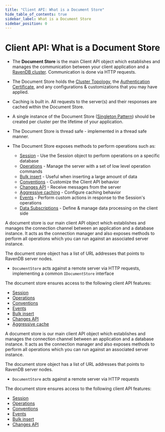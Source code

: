 ---
title: "Client API: What is a Document Store"
hide_table_of_contents: true
sidebar_label: What is a Document Store
sidebar_position: 0
---




# Client API: What is a Document Store
<LanguageSwitcher supportedLanguages={supportedLanguages} />
<LanguageContent language="csharp">

<Admonition type="note" title="">

* The **Document Store** is the main Client API object which establishes and manages the communication between your client application and a [RavenDB cluster](../server/clustering/overview.mdx). 
Communication is done via HTTP requests.  

* The Document Store holds the [Cluster Topology](../server/clustering/rachis/cluster-topology.mdx), the [Authentication Certificate](../client-api/setting-up-authentication-and-authorization.mdx), 
and any configurations & customizations that you may have applied.  

* Caching is built in. All requests to the server(s) and their responses are cached within the Document Store.  

* A single instance of the Document Store ([Singleton Pattern](https://csharpindepth.com/articles/Singleton)) should be created per cluster per the lifetime of your application.  

* The Document Store is thread safe - implemented in a thread safe manner.  

* The Document Store exposes methods to perform operations such as:  
  * [Session](../client-api/session/what-is-a-session-and-how-does-it-work.mdx) - Use the Session object to perform operations on a specific database  
  * [Operations](../client-api/operations/what-are-operations.mdx) - Manage the server with a set of low level operation commands  
  * [Bulk insert](../client-api/bulk-insert/how-to-work-with-bulk-insert-operation.mdx) - Useful when inserting a large amount of data  
  * [Conventions](../client-api/configuration/conventions.mdx) - Customize the Client API behavior  
  * [Changes API](../client-api/changes/what-is-changes-api.mdx) - Receive messages from the server  
  * [Aggressive caching](../client-api/how-to/setup-aggressive-caching.mdx) - Configure caching behavior  
  * [Events](../client-api/session/how-to/subscribe-to-events.mdx) - Perform custom actions in response to the Session's operations  
  * [Data Subscriptions](../client-api/data-subscriptions/what-are-data-subscriptions.mdx) - Define & manage data processing on the client side

</Admonition>


</LanguageContent>
<LanguageContent language="java">


A document store is our main client API object which establishes and manages the connection channel between an application and a database instance. 
It acts as the connection manager and also exposes methods to perform all operations which you can run against an associated server instance.

The document store object has a list of URL addresses that points to RavenDB server nodes.

* `DocumentStore` acts against a remote server via HTTP requests, implementing a common `IDocumentStore` interface

The document store ensures access to the following client API features:

* [Session](../client-api/session/what-is-a-session-and-how-does-it-work.mdx)
* [Operations](../client-api/operations/what-are-operations.mdx)
* [Conventions](../client-api/configuration/conventions.mdx)
* [Events](../client-api/session/how-to/subscribe-to-events.mdx)
* [Bulk insert](../client-api/bulk-insert/how-to-work-with-bulk-insert-operation.mdx)
* [Changes API](../client-api/changes/what-is-changes-api.mdx)
* [Aggressive cache](../client-api/how-to/setup-aggressive-caching.mdx)


</LanguageContent>
<LanguageContent language="nodejs">


A document store is our main client API object which establishes and manages the connection channel between an application and a database instance. 
It acts as the connection manager and also exposes methods to perform all operations which you can run against an associated server instance.

The document store object has a list of URL addresses that points to RavenDB server nodes.

* `DocumentStore` acts against a remote server via HTTP requests

The document store ensures access to the following client API features:

* [Session](../client-api/session/what-is-a-session-and-how-does-it-work.mdx)
* [Operations](../client-api/operations/what-are-operations.mdx)
* [Conventions](../client-api/configuration/conventions.mdx)
* [Events](../client-api/session/how-to/subscribe-to-events.mdx)
* [Bulk insert](../client-api/bulk-insert/how-to-work-with-bulk-insert-operation.mdx)
* [Changes API](../client-api/changes/what-is-changes-api.mdx)


</LanguageContent>

<!---
### Getting Started
- [Getting Started](../start/getting-started)
- [Setup Wizard](../start/installation/setup-wizard)

### Client API
- [Creating a Document Store](../client-api/creating-document-store)
- [Setting up Default Database](../client-api/setting-up-default-database)
- [Setting up Authentication and Authorization](../client-api/setting-up-authentication-and-authorization)

### Document Store
- [Creating a Document Store](../client-api/creating-document-store)
- [Setting up Default Database](../client-api/setting-up-default-database)
- [Setting up Authentication and Authorization](../client-api/setting-up-authentication-and-authorization)


-->